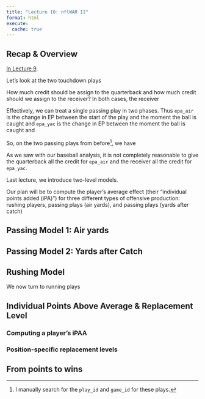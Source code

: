 ```yaml
---
title: "Lecture 10: nflWAR II"
format: html
execute: 
  cache: true
---
```



## Recap & Overview

[In Lecture 9](lecture09.qmd).


Let's look at the two touchdown plays

How much credit should be assign to the quarterback and how much credit should we assign to the receiver?
In both cases, the receiver

Effectively, we can treat a single passing play in two phases.
Thus `epa_air` is the change in EP between the start of the play and the moment the ball is caught and `epa_yac` is the change in EP between the moment the ball is caught and 

So, on the two passing plays from before[^id], we have



[^id]: I manually search for the `play_id` and `game_id` for these plays.

As we saw with our baseball analysis, it is not completely reasonable to give the quarterback all the credit for `epa_air` and the receiver all the credit for `epa_yac`.


<!--

  Start with a single play: how do we give credit? obviously, the quarterback made the pass, the receiver caught
  
  Is the running back's contribution more or less valuable than the 
  
  Over the next two lectures, we will
  
  
  Like with our other sports, we will first estimate the value of different game states. Whereas in baseball this was defined using the number of outs and baserunners, in football it is primarily based on the yardline, yards to gain (i.e., down & distance) and other contextual factors.
  
  Then, we will look at how much the expected value changes over the course of a single play.
  
  Before allocating credit, we need to introduce a new type of model, which can properly account for the complicated dependence structure and avoid small sample size issues.

  We have so far looked at apportioning credit: 
-->

Last lecture, we introduce two-level models.

Our plan will be to compute the player's average effect (their "individual points added (iPA)") for three different types of offensive production: rushing players, passing plays (air yards), and passing plays (yards after catch)

## Passing Model 1: Air yards



## Passing Model 2: Yards after Catch

## Rushing Model

We now turn to running plays



## Individual Points Above Average & Replacement Level

### Computing a player's iPAA
<!--
  QB: k_{p,pass} is number of pass attempts, k_{p,rush} is sum of rush attempts, scrambles, and sacks
  For non-QB; k_{p,pass} number of targets, p_{p,rush} is number of rush attempts

Summing over all three components gives player p's individual points added above average, iPAA_{p}
-->

### Position-specific replacement levels



## From points to wins

<!--
  For each team, let us regress the number of wins onto the score differential
  1/hat{beta} is the number of points per win.; take iPAR and divide by esimated points per win (i.e., multiply iPAR by beta)
-->



